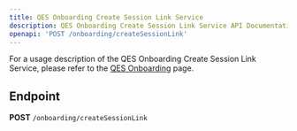 ```yaml
---
title: QES Onboarding Create Session Link Service
description: QES Onboarding Create Session Link Service API Documentation
openapi: 'POST /onboarding/createSessionLink'
---
```


For a usage description of the QES Onboarding Create Session Link Service, please refer to the [QES Onboarding](/essentials/qesOnboarding) page.

## Endpoint

**POST** `/onboarding/createSessionLink`

